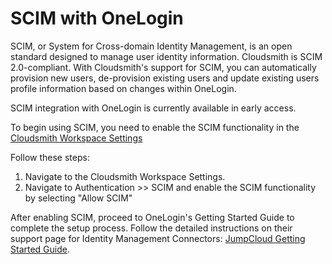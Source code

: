 
# SCIM with OneLogin

SCIM, or System for Cross-domain Identity Management, is an open standard designed to manage user identity information. Cloudsmith is SCIM 2.0-compliant. With Cloudsmith's support for SCIM, you can automatically provision new users, de-provision existing users and update existing users profile information based on changes within OneLogin. 

<Note variant="warning" headline="Early Access">
  SCIM integration with OneLogin is currently available in early access.
</Note>

To begin using SCIM, you need to enable the SCIM functionality in the [Cloudsmith Workspace Settings](https://help.cloudsmith.io/docs/organisations#scim)

Follow these steps:

1. Navigate to the Cloudsmith Workspace Settings.
2. Navigate to Authentication >> SCIM and enable the SCIM functionality by selecting "Allow SCIM"

<BlockImage src={img_scim_steps} alt=""></BlockImage>

After enabling SCIM, proceed to OneLogin's Getting Started Guide to complete the setup process. Follow the detailed instructions on their support page for Identity Management Connectors: [JumpCloud Getting Started Guide](https://jumpcloud.com/support/get-started-identity-management-connectors).
